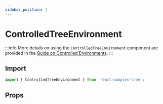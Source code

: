 ```yaml
---
sidebar_position: 1
---
```



# ControlledTreeEnvironment

:::info
More details on using the `ControlledTreeEnvironment` component are provided
in the [Guide on Controlled Environments](/docs/guides/controlled-environment).
:::

## Import

```typescript
import { ControlledTreeEnvironment } from 'react-complex-tree';
```

## Props

<PropTable name="ControlledTreeEnvironment" />